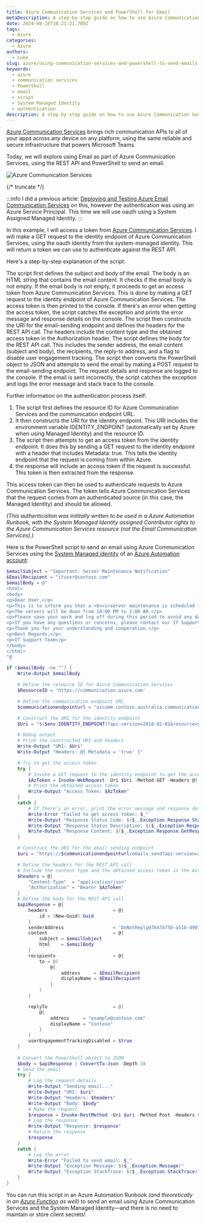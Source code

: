 ```yaml
---
title: Azure Communication Services and PowerShell for Email
metaDescription: A step-by-step guide on how to use Azure Communication Services and PowerShell to send emails.
date: 2024-08-16T10:21:21.789Z
tags:
  - Azure
categories:
  - Azure
authors:
  - Luke
slug: azure/using-communication-services-and-powershell-to-send-emails
keywords:
  - azure
  - communication services
  - PowerShell
  - email
  - script
  - System Managed Identity
  - authentication
description: A step-by-step guide on how to use Azure Communication Services and PowerShell to send emails.
---
```


[Azure Communication Services](https://azure.microsoft.com/products/communication-services?WT.mc_id=AZ-MVP-5004796) brings rich communication APIs to all of your apps across any device on any platform, using the same reliable and secure infrastructure that powers Microsoft Teams.

Today, we will explore using Email as part of Azure Communication Services, using the REST API and PowerShell to send an email.

![Azure Communication Services](images/BlogHeading_DeployandTestACS.gif)

{/* truncate */}

:::info
I did a previous article: [Deploying and Testing Azure Email Communication Services](https://luke.geek.nz/azure/azure-email-communication-services/) on this, however the authentication was using an Azure Service Principal. This time we will use oauth using a System Assigned Managed Identity.
:::

In this example, I will access a token from [Azure Communication Services](https://azure.microsoft.com/products/communication-services?WT.mc_id=AZ-MVP-5004796). I will make a GET request to the identity endpoint of Azure Communication Services, using the oauth identity from the system-managed identity. This will return a token we can use to authenticate against the REST API.

Here's a step-by-step explanation of the script:

The script first defines the subject and body of the email. The body is an HTML string that contains the email content.
It checks if the email body is not empty.
If the email body is not empty, it proceeds to get an access token from Azure Communication Services. This is done by making a GET request to the identity endpoint of Azure Communication Services. The access token is then printed to the console.
If there's an error when getting the access token, the script catches the exception and prints the error message and response details on the console.
The script then constructs the URI for the email-sending endpoint and defines the headers for the REST API call. The headers include the content type and the obtained access token in the Authorization header.
The script defines the body for the REST API call. This includes the sender address, the email content (subject and body), the recipients, the reply-to address, and a flag to disable user engagement tracking.
The script then converts the PowerShell object to JSON and attempts to send the email by making a POST request to the email-sending endpoint. The request details and response are logged to the console.
If the email is sent incorrectly, the script catches the exception and logs the error message and stack trace to the console.

Further information on the authentication process itself:

1. The script first defines the resource ID for Azure Communication Services and the communication endpoint URL.
2. It then constructs the URI for the identity endpoint. This URI includes the environment variable IDENTITY_ENDPOINT (automatically set by Azure when using Managed Identity) and the resource ID.
3. The script then attempts to get an access token from the identity endpoint. It does this by sending a GET request to the identity endpoint with a header that includes Metadata: true. This tells the identity endpoint that the request is coming from within Azure.
4. the response will include an access token if the request is successful. This token is then extracted from the response.

This access token can then be used to authenticate requests to Azure Communication Services. The token tells Azure Communication Services that the request comes from an authenticated source (in this case, the Managed Identity) and should be allowed.

_(This authenticaiton was inititally written to be used in a Azure Automation Runbook, with the System Managed Identity assigned Contributor rights to the Azure Communication Services resource (not the Email Communication Services).)_

Here is the PowerShell script to send an email using Azure Communication Services using the [System Managed identity](https://learn.microsoft.com/entra/identity/managed-identities-azure-resources/overview?WT.mc_id=AZ-MVP-5004796) of an [Azure Automation account](https://learn.microsoft.com/azure/automation/overview?WT.mc_id=AZ-MVP-5004796):

```powershell
$emailSubject = "Important: Server Maintenance Notification"
$EmailRecipient = "ituser@contoso.com"
$emailBody = @"
<html>
<body>
<p>Dear User,</p>
<p>This is to inform you that a <b><i>server maintenance is scheduled for the next week</i></b>.</p>
<p>The servers will be down from 10:00 PM to 2:00 AM.</p>
<p>Please save your work and log off during this period to avoid any data loss.</p>
<p>If you have any questions or concerns, please contact our IT Support team.</p>
<p>Thank you for your understanding and cooperation.</p>
<p>Best Regards,</p>
<p>IT Support Team</p>
</body>
</html>
"@

if ($emailBody -ne "") {
    Write-Output $emailBody  

    # Define the resource ID for Azure Communication Services
    $ResourceID = 'https://communication.azure.com'

    # Define the communication endpoint URL
    $communicationendpointurl = "azcomm-contoso.australia.communication.azure.com" # Update with your communication endpoint URL

    # Construct the URI for the identity endpoint
    $Uri = "$($env:IDENTITY_ENDPOINT)?api-version=2018-02-01&resource=$ResourceID"

    # Debug output
    # Print the constructed URI and headers
    Write-Output "URI: $Uri"
    Write-Output "Headers: @{ Metadata = 'true' }"

    # Try to get the access token
    try {
        # Invoke a GET request to the identity endpoint to get the access token
        $AzToken = Invoke-WebRequest -Uri $Uri -Method GET -Headers @{ Metadata = "true" } -UseBasicParsing | Select-Object -ExpandProperty Content | ConvertFrom-Json | Select-Object -ExpandProperty access_token
        # Print the obtained access token
        Write-Output "Access Token: $AzToken"
    }
    catch {
        # If there's an error, print the error message and response details
        Write-Error "Failed to get access token: $_"
        Write-Output "Response Status Code: $($_.Exception.Response.StatusCode.Value__)"
        Write-Output "Response Status Description: $($_.Exception.Response.StatusDescription)"
        Write-Output "Response Content: $($_.Exception.Response.GetResponseStream() | %{ $_.ReadToEnd() })"
    }

    # Construct the URI for the email sending endpoint
    $uri = "https://$communicationendpointurl/emails:send?api-version=2023-03-31"

    # Define the headers for the REST API call
    # Include the content type and the obtained access token in the Authorization header
    $headers = @{
        "Content-Type"  = "application/json"
        "Authorization" = "Bearer $AzToken"
    }
    # Define the body for the REST API call
    $apiResponse = @{
        headers                        = @{
            id = (New-Guid).Guid
        }
        senderAddress                  = 'DoNotReply@7647475b-a51b-4901-8674-917e6abea743.azurecomm.net'
        content                        = @{
            subject = $emailSubject
            html    = $emailBody
        }
        recipients                     = @{
            to = @(
                @{
                    address     = $EmailRecipient
                    displayName = $EmailRecipient
                }
            )
        }

        replyTo                        = @(
            @{
                address     = "example@contoso.com"
                displayName = "Contoso"
            }
        )
        userEngagementTrackingDisabled = $true
    }
                
    # Convert the PowerShell object to JSON
    $body = $apiResponse | ConvertTo-Json -Depth 10
    # Send the email
    try {
        # Log the request details
        Write-Output "Sending email..."
        Write-Output "URI: $uri"
        Write-Output "Headers: $headers"
        Write-Output "Body: $body"
        # Make the request
        $response = Invoke-RestMethod -Uri $uri -Method Post -Headers $headers -Body $body -UseBasicParsing
        # Log the response
        Write-Output "Response: $response"
        # Return the response
        $response
    }
    catch {
        # Log the error
        Write-Error "Failed to send email: $_"
        Write-Output "Exception Message: $($_.Exception.Message)"
        Write-Output "Exception StackTrace: $($_.Exception.StackTrace)"
    }
}
```

You can run this script in an Azure Automation Runbook _(and theoretically in an [Azure Function](https://learn.microsoft.com/azure/azure-functions/functions-overview?pivots=programming-language-csharp&WT.mc_id=AZ-MVP-5004796) as well)_ to send an email using Azure Communication Services and the System Managed Identity—and there is no need to maintain or store client secrets!
